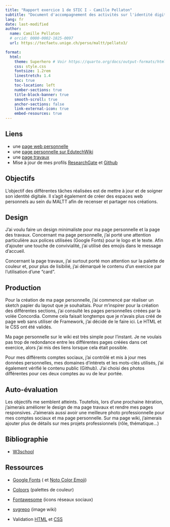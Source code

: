 ```yaml
---
title: "Rapport exercice 1 de STIC I - Camille Pellaton"
subtitle: "Document d'accompagnement des activités sur l'identité digitale"
lang: fr
date: last-modified
author:
  name: Camille Pellaton
  # orcid: 0000-0002-1825-0097
  url: https://tecfaetu.unige.ch/perso/maltt/pellato3/

format:
  html:
    theme: Superhero # Voir https://quarto.org/docs/output-formats/html-themes.html pour les options
    css: style.css 
    fontsize: 1.2rem
    linestretch: 1.4
    toc: true
    toc-location: left
    number-sections: true
    title-block-banner: true
    smooth-scroll: true
    anchor-sections: false
    link-external-icon: true
    embed-resources: true
---
```


## Liens

-   une [page web personnelle](https://tecfaetu.unige.ch/perso/maltt/pellato3/)
-   une [page personnelle sur EdutechWiki](https://edutechwiki.unige.ch/fr/Utilisateur:Camille_Pellaton#Int%C3%A9r%C3%AAts)
-   une [page travaux](http://tecfaetu.unige.ch/etu-maltt/drakkar/pellato3/)
-   Mise à jour de mes profils [ResearchGate](https://www.researchgate.net/profile/Camille-Pellaton-2) et [Github](https://github.com/camouie)

## Objectifs

L'objectif des différentes tâches réalisées est de mettre à jour et de soigner son identité digitale. Il s'agit également de créer des espaces web personnels au sein du MALTT afin de recenser et partager nos créations.

## Design

J'ai voulu faire un design minimaliste pour ma page personnelle et la page des travaux. Concernant ma page personnelle, j'ai porté une attention particulière aux polices utilisées (Google Fonts) pour le logo et le texte. Afin d'ajouter une touche de convivialité, j'ai utilisé des emojis dans le message d'accueil.

Concernant la page travaux, j'ai surtout porté mon attention sur la palette de couleur et, pour plus de lisibilié, j'ai démarqué le contenu d'un exercice par l'utilisation d'une "card".

## Production

Pour la création de ma page personnelle, j'ai commencé par réaliser un sketch papier du layout que je souhaitais. Pour m'inspirer pour la création des différentes sections, j'ai consulté les pages personnelles créées par la volée Concordia. Comme cela faisait longtemps que je n'avais plus créé de page web sans utiliser de Framework, j'ai décidé de le faire ici. Le HTML et le CSS ont été validés.

Ma page personnelle sur le wiki est très simple pour l'instant. Je ne voulais pas trop de redondance entre les différentes pages créées dans cet exercice, alors j'ai mis des liens lorsque cela était possible.

Pour mes différents comptes sociaux, j'ai contrôlé et mis à jour mes données personnelles, mes domaines d'intérets et les mots-clés utilisés, j'ai également vérifié le contenu public (Github). J'ai choisi des photos différentes pour ces deux comptes au vu de leur portée.

## Auto-évaluation

Les objectifs me semblent atteints. Toutefois, lors d'une prochaine itération, j'aimerais améliorer le design de ma page travaux et rendre mes pages responsives. J'aimerais aussi avoir une meilleure photo professionnelle pour mes comptes sociaux et ma page personnelle. Sur ma page wiki, j'aimerais ajouter plus de détails sur mes projets professionnels (rôle, thématique...)

## Bibliographie

-   [W3school](https://www.w3schools.com/css/)

## Ressources

-   [Google Fonts](https://fonts.google.com/) ( et [Noto Color Emoji](https://fonts.google.com/noto/specimen/Noto+Color+Emoji))

-   [Coloors](https://coolors.co/) (palettes de couleur)

-   [Fontawesome](https://fontawesome.com/icons) (icons réseaux sociaux)

-   [svgrepo](https://www.svgrepo.com/svg/2844/binary-code-numbers-on-monitor-screen) (image wiki)

-   Validation [HTML](https://validator.w3.org/) et [CSS](https://jigsaw.w3.org/css-validator/#validate_by_uri+with_options)